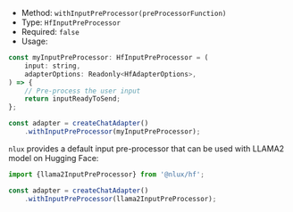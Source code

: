 * Method: `withInputPreProcessor(preProcessorFunction)`
* Type: `HfInputPreProcessor`
* Required: `false`
* Usage:

```js
const myInputPreProcessor: HfInputPreProcessor = (
    input: string,
    adapterOptions: Readonly<HfAdapterOptions>,
) => {
    // Pre-process the user input
    return inputReadyToSend;
};

const adapter = createChatAdapter()
    .withInputPreProcessor(myInputPreProcessor);
```

`nlux` provides a default input pre-processor that can be used with LLAMA2 model on Hugging Face:

```js
import {llama2InputPreProcessor} from '@nlux/hf';

const adapter = createChatAdapter()
    .withInputPreProcessor(llama2InputPreProcessor);
```
